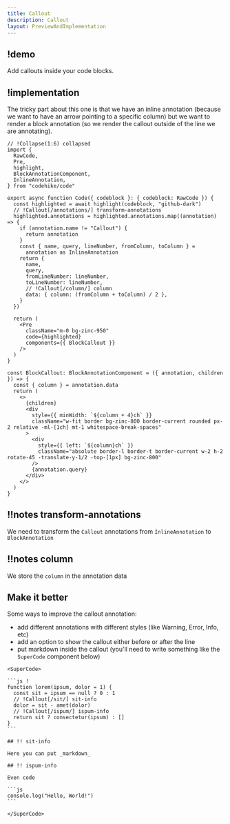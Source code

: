 ```yaml
---
title: Callout
description: Callout
layout: PreviewAndImplementation
---
```



## !demo

Add callouts inside your code blocks.

<Demo name="callout" />

## !implementation

The tricky part about this one is that we have an inline annotation (because we want to have an arrow pointing to a specific column) but we want to render a block annotation (so we render the callout outside of the line we are annotating).

<CodeWithNotes>

```tsx ! code.tsx
// !Collapse(1:6) collapsed
import {
  RawCode,
  Pre,
  highlight,
  BlockAnnotationComponent,
  InlineAnnotation,
} from "codehike/code"

export async function Code({ codeblock }: { codeblock: RawCode }) {
  const highlighted = await highlight(codeblock, "github-dark")
  // !Callout[/annotations/] transform-annotations
  highlighted.annotations = highlighted.annotations.map((annotation) => {
    if (annotation.name != "Callout") {
      return annotation
    }
    const { name, query, lineNumber, fromColumn, toColumn } =
      annotation as InlineAnnotation
    return {
      name,
      query,
      fromLineNumber: lineNumber,
      toLineNumber: lineNumber,
      // !Callout[/column/] column
      data: { column: (fromColumn + toColumn) / 2 },
    }
  })

  return (
    <Pre
      className="m-0 bg-zinc-950"
      code={highlighted}
      components={{ BlockCallout }}
    />
  )
}

const BlockCallout: BlockAnnotationComponent = ({ annotation, children }) => {
  const { column } = annotation.data
  return (
    <>
      {children}
      <div
        style={{ minWidth: `${column + 4}ch` }}
        className="w-fit border bg-zinc-800 border-current rounded px-2 relative -ml-[1ch] mt-1 whitespace-break-spaces"
      >
        <div
          style={{ left: `${column}ch` }}
          className="absolute border-l border-t border-current w-2 h-2 rotate-45 -translate-y-1/2 -top-[1px] bg-zinc-800"
        />
        {annotation.query}
      </div>
    </>
  )
}
```

## !!notes transform-annotations

We need to transform the `Callout` annotations from `InlineAnnotation` to `BlockAnnotation`

## !!notes column

We store the `column` in the annotation data

</CodeWithNotes>

## Make it better

Some ways to improve the callout annotation:

- add different annotations with different styles (like Warning, Error, Info, etc)
- add an option to show the callout either before or after the line
- put markdown inside the callout (you'll need to write something like the `SuperCode` component below)

````mdx content.mdx prefix ln
<SuperCode>

```js !
function lorem(ipsum, dolor = 1) {
  const sit = ipsum == null ? 0 : 1
  // !Callout[/sit/] sit-info
  dolor = sit - amet(dolor)
  // !Callout[/ispum/] ispum-info
  return sit ? consectetur(ipsum) : []
}
```

## !! sit-info

Here you can put _markdown_

## !! ispum-info

Even code

```js
console.log("Hello, World!")
```

</SuperCode>
````
